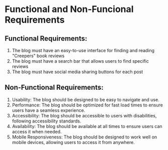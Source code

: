 # Functional and Non-Funcional Requirements

## Functional Requirements:

1. The blog must have an easy-to-use interface for finding and reading "Creepers" book reviews
2. The blog must have a search bar that allows users to find specific reviews
3. The blog must have social media sharing buttons for each post

## Non-Functional Requirements:

1. Usability: The blog should be designed to be easy to navigate and use.
2. Performance: The blog should be optimized for fast load times to ensure users have a seamless experience.
3. Accessibility: The blog should be accessible to users with disabilities, following accessibility standards.
4. Availability: The blog should be available at all times to ensure users can access it when needed.
5. Mobile Responsiveness: The blog should be designed to work well on mobile devices, allowing users to access it from anywhere.
